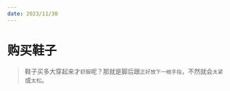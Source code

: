 ```yaml
---
date: 2023/11/30
---
```

# 购买鞋子
> 鞋子买多大穿起来才`舒服`呢？那就是脚后跟`正好放下一根手指`，不然就会`太紧`或`太松`。

<ScDailyConversation />
<br />
<Dialog>
# Do you have these hiking boots in size 8.5?
#### The boots don't come in [half/adj.] [sizes:size/n./4]. So the next size after 8 is 9.
# I see. I'd like to try both sizes 8 and 9 then.
#### OK. I'll be right back. How do they feel?
# Size 8 is too tight at the front. The shoes [pinch/v.] my feet.
#### OK. Let's try size 9. How do they feel?
# They are more [comfortable/adj.]. But I'm not sure if they're too [loose/adj./4].
#### Let me see. I can fit one finger between the [heel/n.] of your foot and the shoe. This is the right size.
# OK. I'll take size 9 then.
#### I'll [ring it up:ring up/v./2] at the cash register.
# Thanks.
</Dialog>
